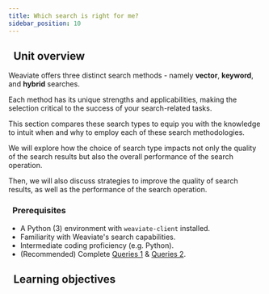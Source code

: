 ```yaml
---
title: Which search is right for me?
sidebar_position: 10
---
```


## <i class="fa-solid fa-chalkboard-user"></i>&nbsp;&nbsp;Unit overview

<!-- import ReactPlayer from 'react-player/lazy'

<ReactPlayer url='https://youtu.be/FU7l5pr2FmU' controls='true'/>
<br/> -->

<!-- :::warning TODO
Intro video here
::: -->

<!-- Provide context for this course, in addition to the concrete learning goals and outcomes. Why would someone want to do this unit? -->

Weaviate offers three distinct search methods - namely **vector**, **keyword**, and **hybrid** searches.

Each method has its unique strengths and applicabilities, making the selection critical to the success of your search-related tasks.

This section compares these search types to equip you with the knowledge to intuit when and why to employ each of these search methodologies.

We will explore how the choice of search type impacts not only the quality of the search results but also the overall performance of the search operation.

Then, we will also discuss strategies to improve the quality of search results, as well as the performance of the search operation.


### <i class="fa-solid fa-clipboard-list-check"></i>&nbsp;&nbsp;Prerequisites

- A Python (3) environment with `weaviate-client` installed.
- Familiarity with Weaviate's search capabilities.
- Intermediate coding proficiency (e.g. Python).
- (Recommended) Complete [Queries 1](../../zero_to_mvp/102_queries_1/index.mdx) & [Queries 2](../../zero_to_mvp/104_queries_2/index.mdx).


## <i class="fa-solid fa-chalkboard-user"></i>&nbsp;&nbsp;Learning objectives


<LearningGoalsExp />


<LearningGoals unitName="which_search"/>


<GiscusDocComment />
